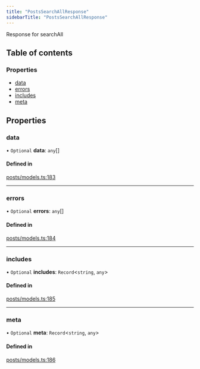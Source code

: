 ```yaml
---
title: "PostsSearchAllResponse"
sidebarTitle: "PostsSearchAllResponse"
---
```


Response for searchAll

## Table of contents

### Properties

- [data](/xdks/typescript/reference/interfaces/PostsSearchAllResponse#data)
- [errors](/xdks/typescript/reference/interfaces/PostsSearchAllResponse#errors)
- [includes](/xdks/typescript/reference/interfaces/PostsSearchAllResponse#includes)
- [meta](/xdks/typescript/reference/interfaces/PostsSearchAllResponse#meta)

## Properties

### data

• `Optional` **data**: `any`[]

#### Defined in

[posts/models.ts:183](https://github.com/xdevplatform/xdk/blob/298ca9350d035e40e7c8ee0753c50052819a41e2/xdk/typescript/src/posts/models.ts#L183)

___

### errors

• `Optional` **errors**: `any`[]

#### Defined in

[posts/models.ts:184](https://github.com/xdevplatform/xdk/blob/298ca9350d035e40e7c8ee0753c50052819a41e2/xdk/typescript/src/posts/models.ts#L184)

___

### includes

• `Optional` **includes**: `Record`\<`string`, `any`\>

#### Defined in

[posts/models.ts:185](https://github.com/xdevplatform/xdk/blob/298ca9350d035e40e7c8ee0753c50052819a41e2/xdk/typescript/src/posts/models.ts#L185)

___

### meta

• `Optional` **meta**: `Record`\<`string`, `any`\>

#### Defined in

[posts/models.ts:186](https://github.com/xdevplatform/xdk/blob/298ca9350d035e40e7c8ee0753c50052819a41e2/xdk/typescript/src/posts/models.ts#L186)
